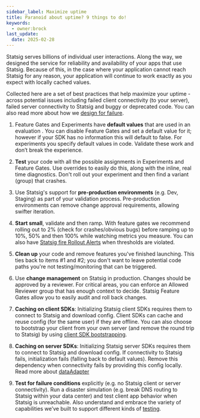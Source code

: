 ```yaml
---
sidebar_label: Maximize uptime
title: Paranoid about uptime? 9 things to do!
keywords:
  - owner:brock
last_update:
  date: 2025-02-28
---
```


Statsig serves billions of individual user interactions. Along the way, we designed the service for reliability and availability of your apps that use Statsig. Because of this, in the case where your application cannot reach Statsig for any reason, your application will continue to work exactly as you expect with locally cached values.

Collected here are a set of best practices that help maximize your uptime - across potential issues including failed client connectivity (to your server), failed server connectivity to Statsig and buggy or deprecated code. You can also read more about how we [design for failure](https://statsig.com/blog/designing-for-failure).

1. Feature Gates and Experiments have **default values** that are used in an evaluation . You can disable Feature Gates and set a default value for it; however if your SDK has no information this will default to false. For experiments you specify default values in code. Validate these work and don’t break the experience.

2. **Test** your code with all the possible assignments in Experiments and Feature Gates. Use overrides to easily do this, along with the inline, real time diagnostics. Don't roll out your experiment and then find a variant (group) that crashes.

3. Use Statsig's support for **pre-production environments** (e.g. Dev, Staging) as part of your validation process. Pre-production environments can remove change approval requirements, allowing swifter iteration.
 
4. **Start small**, validate and then ramp. With feature gates we recommend rolling out to 2% (check for crashes/obvious bugs) before ramping up to 10%, 50% and then 100% while watching metrics you measure. You can also have [Statsig fire Rollout Alerts](/metrics/rollout-alerts) when thresholds are violated.

5. **Clean up** your code and remove features you've finished launching. This ties back to items #1 and #2; you don't want to leave potential code paths you're not testing/monitoring that can be triggered.

6. Use **change management** on Statsig in production. Changes should be approved by a reviewer. For critical areas, you can enforce an Allowed Reviewer group that has enough context to decide. Statsig Feature Gates allow you to easily audit and roll back changes. 

7. **Caching on client SDKs**: Initializing Statsig client SDKs requires them to connect to Statsig and download config. Client SDKs can cache and reuse config (for the same user) if they are offline. You can also choose to bootstrap your client from your own server (and remove the round trip to Statsig) by using [client SDK bootstrapping](/client/concepts/initialize#bootstrapping-overview).

8. **Caching on server SDKs**: Initializing Statsig server SDKs requires them to connect to Statsig and download config. If connectivity to Statsig fails, initialization fails (falling back to default values). Remove this dependency when connectivity fails by providing this config locally. Read more about [dataAdapter](/server/concepts/data_store#dataadapter-or-datastore)

9. **Test for failure conditions** explicitly (e.g. no Statsig client or server connectivity). Run a disaster simulation (e.g. break DNS routing to Statsig within your data center) and test client app behavior when Statsig is unreachable. Also understand and embrace the variety of capabilities we’ve built to support different kinds of [testing](/guides/testing). 
